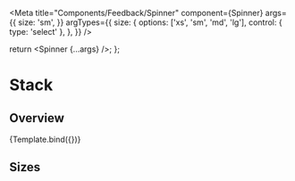 

<Meta
  title="Components/Feedback/Spinner"
  component={Spinner}
  args={{
    size: 'sm',
  }}
  argTypes={{
    size: {
      options: ['xs', 'sm', 'md', 'lg'],
      control: { type: 'select' },
    },
  }}
/>

  return <Spinner {...args} />;
};

# Stack

## Overview

<Canvas>
  <Story name="Overview">{Template.bind({})}</Story>
</Canvas>

<ArgsTable story="Overview" />

## Sizes

<Canvas>
  <Story name="Sizes">
    <Stack spacing="lg" direction="row">
      <Spinner size="xs" />
      <Spinner size="sm" />
      <Spinner size="md" />
      <Spinner size="lg" />
    </Stack>
  </Story>
</Canvas>
